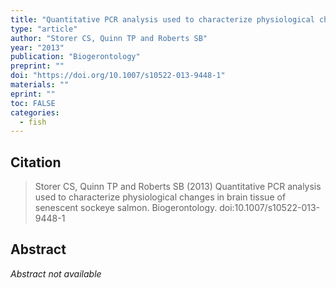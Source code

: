 ```yaml
---
title: "Quantitative PCR analysis used to characterize physiological changes in brain tissue of senescent sockeye salmon"
type: "article"
author: "Storer CS, Quinn TP and Roberts SB"
year: "2013"
publication: "Biogerontology"
preprint: ""
doi: "https://doi.org/10.1007/s10522-013-9448-1"
materials: ""
eprint: ""
toc: FALSE
categories:
  - fish
---
```


## Citation

> Storer CS, Quinn TP and Roberts SB (2013) Quantitative PCR analysis used to characterize physiological changes in brain tissue of senescent sockeye salmon. Biogerontology. doi:10.1007/s10522-013-9448-1

## Abstract

*Abstract not available*
